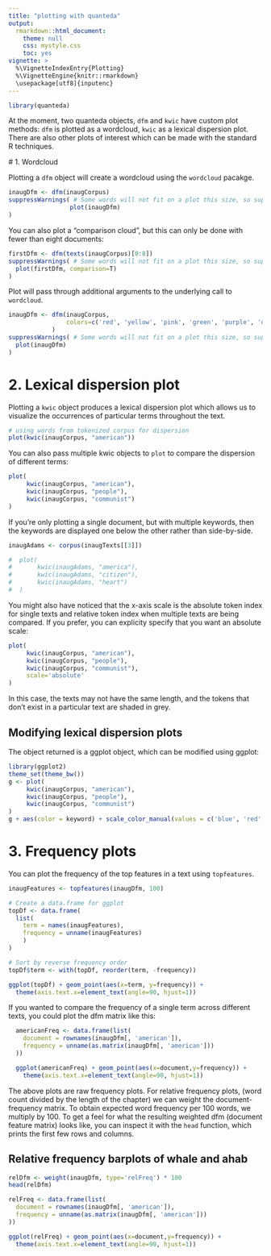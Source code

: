 ```yaml
---
title: "plotting with quanteda"
output:
  rmarkdown::html_document:
    theme: null
    css: mystyle.css
    toc: yes
vignette: >
  %\VignetteIndexEntry{Plotting}
  %\VignetteEngine{knitr::rmarkdown}
  \usepackage[utf8]{inputenc}
---
```


```r
library(quanteda)
```

At the moment, two quanteda objects, `dfm` and `kwic` have custom plot methods: `dfm` is plotted as a wordcloud, `kwic` as a lexical dispersion plot. There are also other plots of interest which can be made with the standard R techniques.

# 1. Wordcloud 

Plotting a `dfm` object will create a wordcloud using the `wordcloud` pacakge.

```r
inaugDfm <- dfm(inaugCorpus)
suppressWarnings( # Some words will not fit on a plot this size, so suppress those warings
                 plot(inaugDfm)
)
```

You can also plot a "comparison cloud", but this can only be done with fewer than eight documents:

```r
firstDfm <- dfm(texts(inaugCorpus)[0:8])
suppressWarnings( # Some words will not fit on a plot this size, so suppress those warings
  plot(firstDfm, comparison=T)
)
```

Plot will pass through additional arguments to the underlying call to `wordcloud`.
```r
inaugDfm <- dfm(inaugCorpus,
                colors=c('red', 'yellow', 'pink', 'green', 'purple', 'orange', 'blue')
            )
suppressWarnings( # Some words will not fit on a plot this size, so suppress those warings
  plot(inaugDfm)
)
```

# 2. Lexical dispersion plot

Plotting a `kwic` object produces a lexical dispersion plot which allows us to visualize the occurrences of particular terms throughout the text.

```r
# using words from tokenized corpus for dispersion
plot(kwic(inaugCorpus, "american"))
```

You can also pass multiple kwic objects to `plot` to compare the dispersion of different terms:
```r
plot(
     kwic(inaugCorpus, "american"),
     kwic(inaugCorpus, "people"),
     kwic(inaugCorpus, "communist")
)
```

If you're only plotting a single document, but with multiple keywords, then the keywords are displayed one below the other rather than side-by-side.

```r
inaugAdams <- corpus(inaugTexts[[3]])

#  plot(
#       kwic(inaugAdams, "america"),
#       kwic(inaugAdams, "citizen"),
#       kwic(inaugAdams, "heart")
#  )

```

You might also have noticed that the x-axis scale is the absolute token index for single texts and relative token index when multiple texts are being compared. If you prefer, you can explicity specify that you want an absolute scale:

```r
plot(
     kwic(inaugCorpus, "american"),
     kwic(inaugCorpus, "people"),
     kwic(inaugCorpus, "communist"),
     scale='absolute'
)
```

In this case, the texts may not have the same length, and the tokens that don't exist in a particular text are shaded in grey.

## Modifying lexical dispersion plots

The object returned is a ggplot object, which can be modified using ggplot:

```r
library(ggplot2)
theme_set(theme_bw())
g <- plot(
     kwic(inaugCorpus, "american"),
     kwic(inaugCorpus, "people"),
     kwic(inaugCorpus, "communist")
)
g + aes(color = keyword) + scale_color_manual(values = c('blue', 'red', 'green'))

```


# 3. Frequency plots


You can plot the frequency of the top features in a text using `topfeatures`.

```r
inaugFeatures <- topfeatures(inaugDfm, 100)

# Create a data.frame for ggplot
topDf <- data.frame(
  list(
    term = names(inaugFeatures),
    frequency = unname(inaugFeatures)
    )
)

# Sort by reverse frequency order
topDf$term <- with(topDf, reorder(term, -frequency))

ggplot(topDf) + geom_point(aes(x=term, y=frequency)) +
  theme(axis.text.x=element_text(angle=90, hjust=1))
```

If you wanted to compare the frequency of a single term across different texts, you could plot the dfm matrix like this:

```r

  americanFreq <- data.frame(list(
    document = rownames(inaugDfm[, 'american']),
    frequency = unname(as.matrix(inaugDfm[, 'american']))
  ))

  ggplot(americanFreq) + geom_point(aes(x=document,y=frequency)) +
    theme(axis.text.x=element_text(angle=90, hjust=1))

```

The above plots are raw frequency plots. For relative frequency plots, (word count divided by the length of the chapter) we can weight the document-frequency matrix. To obtain expected word frequency per 100 words, we multiply by 100. To get a feel for what the resulting weighted dfm (document feature matrix) looks like, you can inspect it with the `head` function, which prints the first few rows and columns.

## Relative frequency barplots of whale and ahab
```r
relDfm <- weight(inaugDfm, type='relFreq') * 100
head(relDfm)

relFreq <- data.frame(list(
  document = rownames(inaugDfm[, 'american']),
  frequency = unname(as.matrix(inaugDfm[, 'american']))
))

ggplot(relFreq) + geom_point(aes(x=document,y=frequency)) +
  theme(axis.text.x=element_text(angle=90, hjust=1))
```
